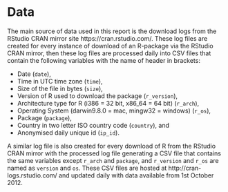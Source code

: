 # Data

The main source of data used in this report is the download logs from the RStudio CRAN mirror site https://cran.rstudio.com/. These log files are created for every instance of download of an R-package via the RStudio CRAN mirror, then these log files are processed daily into CSV files that contain the following variables with the name of header in brackets:

* Date (`date`),
* Time in UTC time zone (`time`),
* Size of the file in bytes  (`size`),
* Version of R used to download the package (`r_version`),
* Architecture type for R (i386 = 32 bit, x86_64 = 64 bit) (`r_arch`),
* Operating System (darwin9.8.0 = mac, mingw32 = windows) (`r_os`),
* Package (`package`),
* Country in two letter ISO country code (`country`), and
* Anonymised daily unique id (`ip_id`).

A similar log file is also created for every download of R from the RStudio CRAN mirror with the processed log file generating a CSV file that contains the same variables except `r_arch` and `package`, and `r_version` and `r_os` are named as `version` and `os`. These CSV files are hosted at http://cran-logs.rstudio.com/ and updated daily with data available from 1st October 2012. 